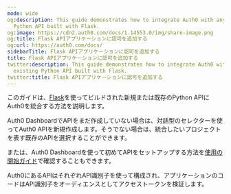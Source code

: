 ```yaml
---
mode: wide
og:description: This guide demonstrates how to integrate Auth0 with any new or existing
  Python API built with Flask.
og:image: https://cdn2.auth0.com/docs/1.14553.0/img/share-image.png
og:title: Flask APIアプリケーションに認可を追加する
og:url: https://auth0.com/docs/
sidebarTitle: Flask APIアプリケーションに認可を追加する
title: Flask APIアプリケーションに認可を追加する
twitter:description: This guide demonstrates how to integrate Auth0 with any new or
  existing Python API built with Flask.
twitter:title: Flask APIアプリケーションに認可を追加する
---
```


このガイドは、[Flask](https://flask.palletsprojects.com/)を使ってビルドされた新規または既存のPython APIにAuth0を統合する方法を説明します。

Auth0 DashboardでAPIをまだ作成していない場合は、対話型のセレクターを使ってAuth0 APIを新規作成します。そうでない場合は、統合したいプロジェクトを表す既存のAPIを選択することができます。

または、Auth0 Dashboardを使って初めてAPIをセットアップする方法を[使用の開始ガイド](https://auth0.com/docs/get-started/auth0-overview/set-up-apis)で確認することもできます。

Auth0にあるAPIはそれぞれAPI識別子を使って構成され、アプリケーションのコードはAPI識別子をオーディエンスとしてアクセストークンを検証します。